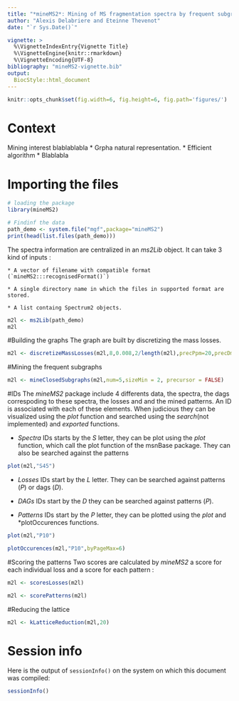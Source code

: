 ```yaml
---
title: "*mineMS2*: Mining of MS fragmentation spectra by frequent subgraph mining."
author: "Alexis Delabriere and Eteinne Thevenot"
date: "`r Sys.Date()`"

vignette: >
  %\VignetteIndexEntry{Vignette Title}
  %\VignetteEngine{knitr::rmarkdown}
  %\VignetteEncoding{UTF-8}
bibliography: "mineMS2-vignette.bib"
output: 
  BiocStyle::html_document
---
```


```r
knitr::opts_chunk$set(fig.width=6, fig.height=6, fig.path='figures/')
```

# Context
Mining interest blablablabla
	* Grpha natural representation. 
	* Efficient algorithm
	* Blablabla
	
# Importing the files
```r
# loading the package
library(mineMS2)
```
```r
# Findinf the data
path_demo <- system.file("mgf",package="mineMS2")
print(head(list.files(path_demo)))
```
The spectra information are centralized in an *ms2Lib* object. It can take 3 kind of inputs :

	* A vector of filename with compatible format (`mineMS2:::recognisedFormat()`)
	
	* A single directory name in which the files in supported format are stored.
	
	* A list containg Spectrum2 objects.
	

```r
m2l <- ms2Lib(path_demo)
m2l

```


#Building the graphs
The graph are built by discretizing the mass losses.
```r
m2l <- discretizeMassLosses(m2l,8,0.008,2/length(m2l),precPpm=20,precDmz=0.03,maxFrags=15)
```
#Mining the frequent subgraphs
```r
m2l <- mineClosedSubgraphs(m2l,num=5,sizeMin = 2, precursor = FALSE)
```
#IDs
The *mineMS2* package include 4 differents data, the spectra, the dags correspoding to these spectra, the losses and and the mined patterns. An ID is associated with each of these elements. When judicious they can be visualized using the *plot* function and searched using the *search*(not implemented) and *exported* functions.

* *Spectra* IDs starts by the *S* letter, they can be plot using the *plot* function, which call the plot function of the msnBase package. They can also be searched against the patterns
```r
plot(m2l,"S45")
```


* *Losses* IDs start by the *L* letter. They can be searched against patterns (*P*) or dags (*D*).

* *DAGs* IDs start by the *D* they can be searched against patterns (*P*). 

* *Patterns* IDs start by the *P* letter, they can be plotted using the *plot* and *plotOccurences functions.
```r
plot(m2l,"P10")

```
```r
plotOccurences(m2l,"P10",byPageMax=6)

```
#Scoring the patterns
Two scores are calculated by *mineMS2* a score for each individual loss and a score for each pattern :
```r
m2l <- scoresLosses(m2l)

```

```r
m2l <- scorePatterns(m2l)
```

#Reducing the lattice
```r
m2l <- kLatticeReduction(m2l,20)
```


# Session info

Here is the output of `sessionInfo()` on the system on which this document was
compiled:

```r
sessionInfo()
```
